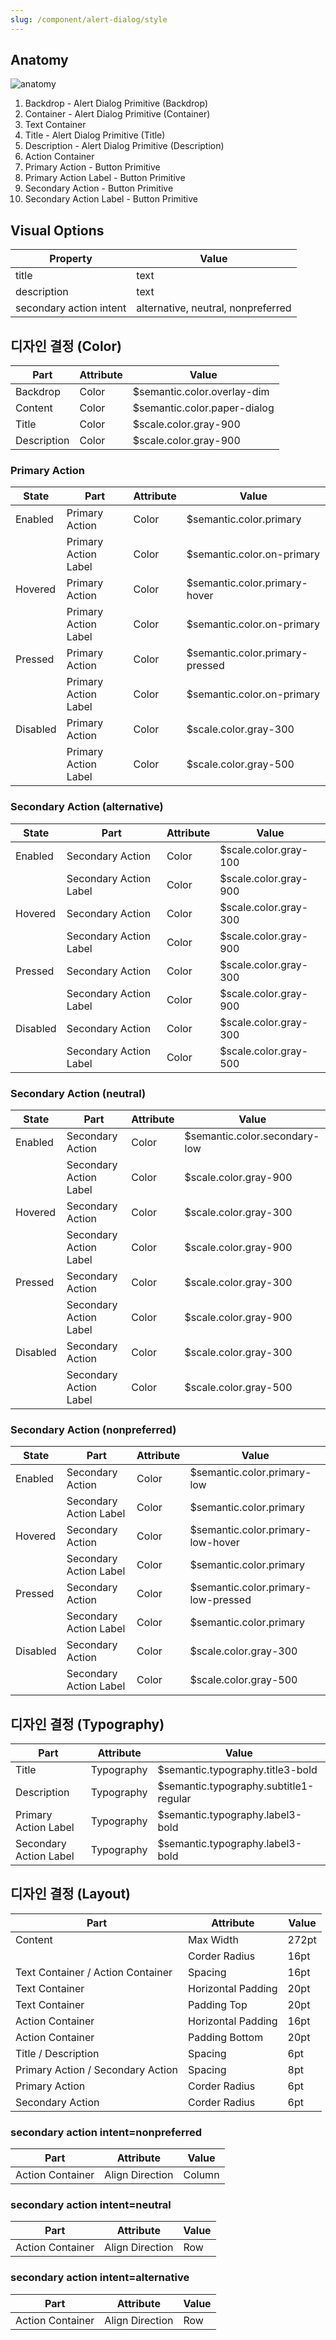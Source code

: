 ```yaml
---
slug: /component/alert-dialog/style
---
```


## Anatomy

<Anatomy>![anatomy](./anatomy.png)</Anatomy>

1. Backdrop - Alert Dialog Primitive (Backdrop)
2. Container - Alert Dialog Primitive (Container)
3. Text Container
4. Title - Alert Dialog Primitive (Title)
5. Description - Alert Dialog Primitive (Description)
6. Action Container
7. Primary Action - Button Primitive
8. Primary Action Label - Button Primitive
9. Secondary Action - Button Primitive
10. Secondary Action Label - Button Primitive

## Visual Options

| Property                | Value                              |
| ----------------------- | ---------------------------------- |
| title                   | text                               |
| description             | text                               |
| secondary action intent | alternative, neutral, nonpreferred |

## 디자인 결정 (Color)

| Part        | Attribute | Value                        |
| ----------- | --------- | ---------------------------- |
| Backdrop    | Color     | $semantic.color.overlay-dim  |
| Content     | Color     | $semantic.color.paper-dialog |
| Title       | Color     | $scale.color.gray-900        |
| Description | Color     | $scale.color.gray-900        |

### Primary Action

| State    | Part                 | Attribute | Value                           |
| -------- | -------------------- | --------- | ------------------------------- |
| Enabled  | Primary Action       | Color     | $semantic.color.primary         |
|          | Primary Action Label | Color     | $semantic.color.on-primary      |
| Hovered  | Primary Action       | Color     | $semantic.color.primary-hover   |
|          | Primary Action Label | Color     | $semantic.color.on-primary      |
| Pressed  | Primary Action       | Color     | $semantic.color.primary-pressed |
|          | Primary Action Label | Color     | $semantic.color.on-primary      |
| Disabled | Primary Action       | Color     | $scale.color.gray-300           |
|          | Primary Action Label | Color     | $scale.color.gray-500           |

### Secondary Action (alternative)

| State    | Part                   | Attribute | Value                 |
| -------- | ---------------------- | --------- | --------------------- |
| Enabled  | Secondary Action       | Color     | $scale.color.gray-100 |
|          | Secondary Action Label | Color     | $scale.color.gray-900 |
| Hovered  | Secondary Action       | Color     | $scale.color.gray-300 |
|          | Secondary Action Label | Color     | $scale.color.gray-900 |
| Pressed  | Secondary Action       | Color     | $scale.color.gray-300 |
|          | Secondary Action Label | Color     | $scale.color.gray-900 |
| Disabled | Secondary Action       | Color     | $scale.color.gray-300 |
|          | Secondary Action Label | Color     | $scale.color.gray-500 |

### Secondary Action (neutral)

| State    | Part                   | Attribute | Value                         |
| -------- | ---------------------- | --------- | ----------------------------- |
| Enabled  | Secondary Action       | Color     | $semantic.color.secondary-low |
|          | Secondary Action Label | Color     | $scale.color.gray-900         |
| Hovered  | Secondary Action       | Color     | $scale.color.gray-300         |
|          | Secondary Action Label | Color     | $scale.color.gray-900         |
| Pressed  | Secondary Action       | Color     | $scale.color.gray-300         |
|          | Secondary Action Label | Color     | $scale.color.gray-900         |
| Disabled | Secondary Action       | Color     | $scale.color.gray-300         |
|          | Secondary Action Label | Color     | $scale.color.gray-500         |

### Secondary Action (nonpreferred)

| State    | Part                   | Attribute | Value                               |
| -------- | ---------------------- | --------- | ----------------------------------- |
| Enabled  | Secondary Action       | Color     | $semantic.color.primary-low         |
|          | Secondary Action Label | Color     | $semantic.color.primary             |
| Hovered  | Secondary Action       | Color     | $semantic.color.primary-low-hover   |
|          | Secondary Action Label | Color     | $semantic.color.primary             |
| Pressed  | Secondary Action       | Color     | $semantic.color.primary-low-pressed |
|          | Secondary Action Label | Color     | $semantic.color.primary             |
| Disabled | Secondary Action       | Color     | $scale.color.gray-300               |
|          | Secondary Action Label | Color     | $scale.color.gray-500               |

## 디자인 결정 (Typography)

| Part                   | Attribute  | Value                                  |
| ---------------------- | ---------- | -------------------------------------- |
| Title                  | Typography | $semantic.typography.title3-bold       |
| Description            | Typography | $semantic.typography.subtitle1-regular |
| Primary Action Label   | Typography | $semantic.typography.label3-bold       |
| Secondary Action Label | Typography | $semantic.typography.label3-bold       |

## 디자인 결정 (Layout)

| Part                              | Attribute          | Value |
| --------------------------------- | ------------------ | ----- |
| Content                           | Max Width          | 272pt |
|                                   | Corder Radius      | 16pt  |
| Text Container / Action Container | Spacing            | 16pt  |
| Text Container                    | Horizontal Padding | 20pt  |
| Text Container                    | Padding Top        | 20pt  |
| Action Container                  | Horizontal Padding | 16pt  |
| Action Container                  | Padding Bottom     | 20pt  |
| Title / Description               | Spacing            | 6pt   |
| Primary Action / Secondary Action | Spacing            | 8pt   |
| Primary Action                    | Corder Radius      | 6pt   |
| Secondary Action                  | Corder Radius      | 6pt   |

### secondary action intent=nonpreferred

| Part             | Attribute       | Value  |
| ---------------- | --------------- | ------ |
| Action Container | Align Direction | Column |

### secondary action intent=neutral

| Part             | Attribute       | Value |
| ---------------- | --------------- | ----- |
| Action Container | Align Direction | Row   |

### secondary action intent=alternative

| Part             | Attribute       | Value |
| ---------------- | --------------- | ----- |
| Action Container | Align Direction | Row   |
